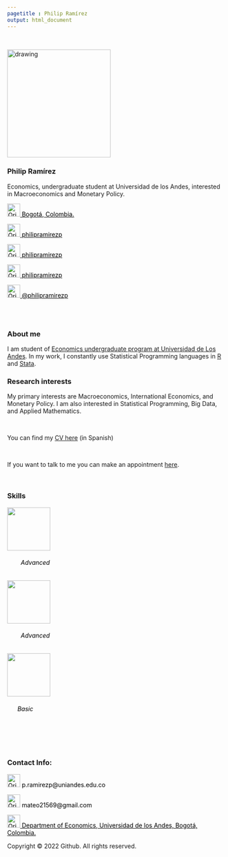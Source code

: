 ```yaml
---
pagetitle : Philip Ramírez
output: html_document
---
```

<br> <!--- Agrega lineas en blanco --->

<!------------- Panel de la izquierda ------------->
<div class="col-sm-4">

<!-- Foto completa -->
<img src="./images/profile1.png" class="center" alt="drawing" width="240" height="250xº"/>

### Philip Ramírez
Economics, undergraduate student at Universidad de los Andes, interested in Macroeconomics and Monetary Policy.

<!-- Location -->
<a href="https://www.google.com/maps/place/Bogotá/@4.6486259,-74.2478944,11z/data=!3m1!4b1!4m5!3m4!1s0x8e3f9bfd2da6cb29:0x239d635520a33914!8m2!3d4.7109886!4d-74.072092" style="color:black;"> <img alt="Qries" src="./images/location.png" width=30" height="30">  Bogotá, Colombia.</a>

<!-- GitHub -->
<a href="https://github.com/philipramirezp" style="color:black;"> <img alt="Qries" src="./images/github.png" width=30" height="30">  philipramirezp</a>

<!-- Instagram -->
<a href="https://www.instagram.com/philipramirezp/" style="color:black;"> <img alt="Qries" src="./images/instagram.png" width=30" height="30">  philipramirezp</a>

<!-- LinkedIn -->
<a href="https://www.linkedin.com/in/philipramirezp/" style="color:black;"> <img alt="Qries" src="./images/linkedin.png" width=30" height="30">  philipramirezp</a>

<!-- Twitter -->
 <a href="https://twitter.com/philipramirezp" style="color:black;"> <img alt="Qries" src="./images/twitter.jpeg" width=30" height="30">  @philipramirezp</a> 

</div>
<!------------- Fin panel de la izquierda ------------->


<!------------- Panel de la derecha ------------->
<div class="col-sm-8">

<br>  </br> <!--- Agrega lineas en blanco --->

### About me

I am student of [Economics undergraduate program at Universidad de Los Andes](https://economia.uniandes.edu.co/programas/pregrado-en-economia). In my work, I constantly use Statistical Programming languages in [R](https://www.r-project.org/) and [Stata](https://www.stata.com/).

### Research interests
My primary interests are Macroeconomics, International Economics, and Monetary Policy. I am also interested in Statistical Programming, Big Data, and Applied Mathematics.

<br>

You can find my [CV here](https://philipramirezp.github.io/cv/CV_PhilipRamirez.pdf) (in Spanish)

<br>

If you want to talk to me you can make an appointment [here](https://calendly.com/philipramirezp).

<br>

### Skills
<p>  </p>

<div class="row featurette">
 
 <!--- Logo R --->
 <div class="col-12 col-sm-4">
   <div class="featurette-icon"><img align=center src="./images/Rlogo.png" width=100" height="100"></div>
   <h6 align=left style="color:black;"> &#160; &#160; &#160; &#160; Advanced </h6>
 </div>
 
 <!--- Logo Stata --->
 <div class="col-12 col-sm-4">
   <div class="featurette-icon"><img align=center src="./images/stata-logo.png" width=100" height="100"></div>
   <h6 align=left style="color:black;"> &#160; &#160; &#160; &#160; Advanced </h6>
 </div>

  <!--- Logo Python --->
 <div class="col-12 col-sm-4">
   <div class="featurette-icon"><img src="./images/Python-logo.png" width=100" height="100"></div>
   <h6 align=left style="color:black;"> &#160; &#160; &#160; Basic </h6>
 </div>
 

</div>
<br>
<br>
<br>

### Contact Info:
<!-- Correo -->
<p style="color:black"><img alt="Qries" src="./images/correo.png" width=30" height="30"> p.ramirezp@uniandes.edu.co </img></p>

<!-- Correo -->
<p style="color:black"><img alt="Qries" src="./images/correo.png" width=30" height="30"> mateo21569@gmail.com </img></p>

<!-- Location -->
<a href="https://www.google.com/maps/place/Universidad+de+los+Andes/@4.6014634,-74.0683221,17z/data=!3m1!4b1!4m5!3m4!1s0x8e3f99a4a124b335:0x8e9f4683d1db9cb!8m2!3d4.6014581!4d-74.0661334" style="color:black;"> <img alt="Qries" src="./images/location.png" width=30" height="30">  Department of Economics, Universidad de los Andes, Bogotá, Colombia.</a>

<p>Copyright &copy; 2022 Github. All rights reserved.</p>

<!-- Tel -->
<!-- <img alt="Qries" src="./images/tel.png" width=30" height="30"> (+571) 3394949 Ext: 2430 </img> -->

</div> <!--- Fin del panel de la derecha --->
